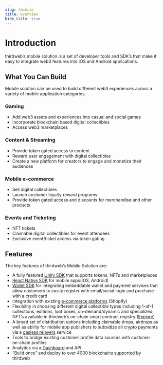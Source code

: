 ```yaml
---
slug: /mobile
title: Overview
hide_title: true
---
```


# Introduction

thirdweb’s mobile solution is a set of developer tools and SDK’s that make it easy to integrate web3 features into iOS and Android applications.

## What You Can Build

Mobile solution can be used to build different web3 experiences across a variety of mobile application categories.

### Gaming

- Add web3 assets and experiences into casual and social games
- Incorporate blockchain based digital collectibles
- Access web3 marketplaces

### Content & Streaming

- Provide token gated access to content
- Reward user engagement with digital collectibles
- Create a new platform for creators to engage and monetize their audiences

### Mobile e-commerce

- Sell digital collectibles
- Launch customer loyalty reward programs
- Provide token gated access and discounts for merchandise and other products

### Events and Ticketing

- NFT tickets
- Claimable digital collectibles for event attendees
- Exclusive event/ticket access via token gating

## Features

The key features of thirdweb’s Mobile Solution are:

- A fully featured [Unity SDK](/unity) that supports tokens, NFTs and marketplaces
- [React Native SDK](/react-native) for mobile apps(iOS, Android)
- [Wallet SDK](/wallet) for integrating embeddable wallet and payment services that allow customers to easily register with email/social login and purchase with a credit card
- Integration with existing [e-commerce platforms](/commercekit) (Shopify)
- Flexibility in choosing different digital collectible types including 1-of-1 collections, editions, loot boxes, on-demand/dynamic and specialized NFT’s available in thirdweb’s on-chain smart contract registry ([Explore](https://thirdweb.com/explore))
- A broad set of distribution options including claimable drops, airdrops as well as ability for mobile app publishers to subsidize all crypto payments via a [gasless relayers](/glossary/gasless-transactions) service
- Tools to bridge existing customer profile data sources with customer on-chain profiles
- Analytics via a [Dashboard](/dashboard) and API
- “Build once” and deploy to over 4000 blockchains [supported](https://thirdweb.com/chainlist) by thirdweb
